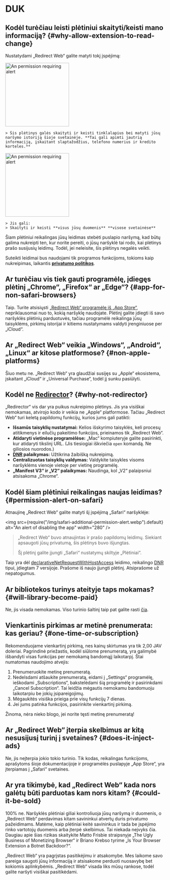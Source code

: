 
# DUK

## Kodėl turėčiau leisti plėtiniui skaityti/keisti mano informaciją? {#why-allow-extension-to-read-change}

Nustatydami „Redirect Web“ galite matyti tokį įspėjimą:

<IfBrowserStore stores='appStore'>
    <Image src={PermissionAlertSafari} alt="An permission requiring alert" width="200" margin="0 0 16px 0" hasShadow={true} />

    > Šis plėtinys galės skaityti ir keisti tinklalapius bei matyti jūsų naršymo istoriją šioje svetainėje. **Tai gali apimti jautrią informaciją, įskaitant slaptažodžius, telefono numerius ir kredito korteles.**
</IfBrowserStore>

<IfBrowserStore stores='appStore' includes={false}>
    <Image src={PermissionAlertChrome} alt="An permission requiring alert" height="200" hasRoundedCorners={true} hasShadow={true} margin="0 0 16px 0" />

    > Jis gali:
    > Skaityti ir keisti **visus jūsų duomenis** **visose svetainėse**
</IfBrowserStore>

Šiam plėtiniui reikalingas jūsų leidimas stebėti puslapio naršymą, kad būtų galima nukreipti ten, kur norite pereiti, o jūsų naršyklė tai rodo, kai plėtinys prašo susijusių leidimų. Todėl, jei neleisite, šis plėtinys negalės veikti.

Suteikti leidimai bus naudojami tik programos funkcijoms, tokioms kaip nukreipimas, laikantis **[privatumo politikos](./privacy-policy)**.

## Ar turėčiau vis tiek gauti programėlę, įdiegęs plėtinį „Chrome“, „Firefox“ ar „Edge“? {#app-for-non-safari-browsers}

Taip. Turite atsisiųsti [„Redirect Web“ programėlę iš „App Store“](https://apps.apple.com/app/id1571283503), nepriklausomai nuo to, kokią naršyklę naudojate. Plėtinį galite įdiegti iš savo naršyklės plėtinių parduotuvės, tačiau programėlė reikalinga jūsų taisyklėms, pirkimų istorijai ir kitiems nustatymams valdyti įrenginiuose per „iCloud“.

## Ar „Redirect Web“ veikia „Windows“, „Android“, „Linux“ ar kitose platformose? {#non-apple-platforms}

Šiuo metu ne. „Redirect Web“ yra glaudžiai susijęs su „Apple“ ekosistema, įskaitant „iCloud“ ir „Universal Purchase“, todėl jį sunku pasiūlyti.

## Kodėl ne [Redirector](https://github.com/einaregilsson/Redirector)? {#why-not-redirector}

„Redirector“ vis dar yra puikus nukreipimo plėtinys. Jis yra visiškai nemokamas, atvirojo kodo ir veikia ne „Apple“ platformose. Tačiau „Redirect Web“ turi keletą papildomų funkcijų, kurios jums gali patikti:

*   **Išsamūs taisyklių nustatymai:** Kelios išskyrimo taisyklės, keli procesų atitikmenys ir eilučių pakeitimo funkcijos, prieinamos tik „Redirect Web“.
*   **Atidaryti vietinėse programėlėse:** „Mac“ kompiuteryje galite pasirinkti, kur atidaryti tikslinį URL. (Jis tiesiogiai iškviečia `open` komandą. Ne giliosios nuorodos.)
*   **[DNR](https://blog.mozilla.org/addons/2023/05/17/declarativenetrequest-available-in-firefox/) palaikymas:** Užtikrina žaibišką nukreipimą.
*   **Centralizuotas taisyklių valdymas:** Valdykite taisykles visoms naršyklėms vienoje vietoje per vietinę programėlę.
*   **„Manifest V3“ ir „V2“ palaikymas:** Naudinga, kol „V2“ palaipsniui atsisakoma „Chrome“.

## Kodėl šiam plėtiniui reikalingas naujas leidimas? {#permission-alert-on-safari}

Atnaujinę „Redirect Web“ galite matyti šį įspėjimą „Safari“ naršyklėje:

<img src={require("/img/safari-additional-permission-alert.webp").default} alt="An alert of disabling the app" width="280" />

> „Redirect Web“ buvo atnaujintas ir prašo papildomų leidimų. Siekiant apsaugoti jūsų privatumą, šis plėtinys buvo išjungtas.
>
> Šį plėtinį galite įjungti „Safari“ nustatymų skiltyje „Plėtiniai“.

Taip yra dėl [declarativeNetRequestWithHostAccess](https://developer.apple.com/documentation/safariservices/safari_web_extensions/blocking_content_with_your_safari_web_extension) leidimo, reikalingo [DNR](./rule-settings#type) tipui, įdiegtam 7 versijoje. Prašome iš naujo įjungti plėtinį. Atsiprašome už nepatogumus.

## Ar bibliotekos turinys ateityje taps mokamas? {#will-library-become-paid}

Ne, jis visada nemokamas. Viso turinio šaltinį taip pat galite rasti [čia](https://github.com/mshibanami/redirect-web/tree/main/library).

## Vienkartinis pirkimas ar metinė prenumerata: kas geriau? {#one-time-or-subscription}

Rekomenduojame vienkartinį pirkimą, nes kainų skirtumas yra tik 2,00 JAV doleriai.
Pagrindinė priežastis, kodėl siūlome prenumeratą, yra galimybė išbandyti visas funkcijas per nemokamą bandomąjį laikotarpį. Štai numatomas naudojimo atvejis:

1.  Prenumeruokite metinę prenumeratą.
2.  Nedelsdami atšaukite prenumeratą, eidami į „Settings“ programėlę, ieškodami „Subscriptions“, bakstelėdami šią programėlę ir pasirinkdami „Cancel Subscription“. Tai leidžia mėgautis nemokamu bandomuoju laikotarpiu be jokių įsipareigojimų.
3.  Mėgaukitės visiška prieiga prie visų funkcijų 7 dienas.
4.  Jei jums patinka funkcijos, pasirinkite vienkartinį pirkimą.

Žinoma, nėra nieko blogo, jei norite tęsti metinę prenumeratą!

## Ar „Redirect Web“ įterpia skelbimus ar kitą nesusijusį turinį į svetaines? {#does-it-inject-ads}

Ne, jis neįterpia jokio tokio turinio. Tik kodas, reikalingas funkcijoms, aprašytoms šioje dokumentacijoje ir programėlės puslapyje „App Store“, yra įterpiamas į „Safari“ svetaines.

## Ar yra tikimybė, kad „Redirect Web“ kada nors galėtų būti parduotas kam nors kitam? {#could-it-be-sold}

100% ne. Naršyklės plėtiniai giliai kontroliuoja jūsų naršymą ir duomenis, o „Redirect Web“ perdavimas kitam savininkui atvertų duris privatumo pažeidimams. Matėme, kaip plėtiniai keitė savininkus ir tada be įspėjimo rinko vartotojų duomenis arba įterpė skelbimus. Tai niekada neįvyks čia. Daugiau apie šias rizikas skaitykite Matto Frisbie straipsnyje „The Ugly Business of Monetizing Browser“ ir Briano Krebso tyrime „Is Your Browser Extension a Botnet Backdoor?“.

„Redirect Web“ yra pagrįstas pasitikėjimu ir atsakomybe. Mes laikome savo pareiga saugoti jūsų informaciją ir atsisakome perduoti nuosavybę bet kokiomis aplinkybėmis. „Redirect Web“ visada liks mūsų rankose, todėl galite naršyti visiškai pasitikėdami.
